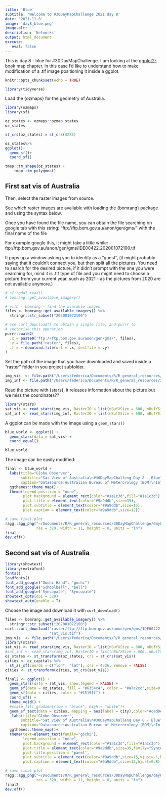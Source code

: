 ```yaml
---
title: 'Blue'
subtitle: 'Welcome to #30DayMapChallenge 2021 day 8'
date: '2021-11-8'
image: 'day8_blue.png'
image-alt: ''
description: 'Networks'
output: html_document
execute: 
   eval: false
---
```



This is day 8 - blue for #30DayMapChallenge.
I am looking at the [ggplot2-book](https://ggplot2-book.org/maps.html) map chapter.
In this case I'd like to understand how to make modification of a .tif image positioning it inside a ggplot.

```r
knitr::opts_chunk$set(echo = TRUE)
```

```r
library(tidyverse)
```

Load the {ozmaps} for the geometry of Australia.

```r
library(ozmaps)
library(sf)

oz_states <- ozmaps::ozmap_states
oz_states

st_crs(oz_states) = st_crs(4283)

oz_states%>%
ggplot()+
  geom_sf()+
  coord_sf()
```



```r
tmap::tm_shape(oz_states) +
    tmap::tm_polygons() 
```

## First sat vis of Australia

Then, select the raster images from source.

See which raster images are available with loading the {bomrang} package and using the syntax below.

Once you have found the file name, you can obtain the file searching on google tab with this string:
"ftp://ftp.bom.gov.au/anon/gen/gms/" with the final name of the file


For example google this, it might take a little while: ftp://ftp.bom.gov.au/anon/gen/gms/IDE00422.202001072100.tif

It pops up a window asking you to identify as a "guest", (it might probably saying that it couldn't connect you, but then split all the pictures. You need to search for the desired picture, if it didn't prompt with the one you were searching for, mind it is  .tif type of file and you might need to choose a picture from your current year, such as 2021 - as the pictures from 2020 are not available anymore.)

```r

# sf::gdal_read() 
# bomrang::get_available_imagery()

# with - bomrang - find the avalable images
files <- bomrang::get_available_imagery() %>%
  stringr::str_subset("202001072100") 

# use curl_download() to obtain a single file, and purrr to 
# vectorise this operation
purrr::walk2(
  .x = paste0("ftp://ftp.bom.gov.au/anon/gen/gms/", files),
  .y = file.path("raster", files),
  .f = ~ download.file(url = .x, destfile = .y)
)
```

Set the path of the image that you have downloaded and saved inside a "raster" folder in you project subfolder.

```r
img_vis  <- file.path("/Users/federica/Documents/R/R_general_resources/30DayMapChallenge/day8_blue/raster", "IDE00422.202111072100.tiff")
img_inf <- file.path("/Users/federica/Documents/R/R_general_resources/30DayMapChallenge/day8_blue/raster", "IDE00421.202111072100.tiff")
```

Read the picture with {stars}, it releases information about the picture but we miss the coordinates??

```r
library(stars)
sat_vis <- read_stars(img_vis, RasterIO = list(nBufXSize = 600, nBufYSize = 600))
sat_inf <- read_stars(img_inf, RasterIO = list(nBufXSize = 600, nBufYSize = 600))
```


A ggplot can be made with the image using a `geom_stars()`

```r
blue_world <- ggplot() + 
  geom_stars(data = sat_vis) + 
  coord_equal()

blue_world
```

The image can be easily modified:

```r
final <- blue_world +
  labs(title="Globe Observer",
       subtitle="Sat View of Australia\n#30DayMapChalleng Day 8 - Blue",
       caption="Datasource:Australian Bureau of Meterorology (BOM)\nInfographic: Federica Gazzelloni")+
  ggthemes::theme_map()+
  theme(legend.position = "none",
        plot.background = element_rect(color="#1a1c3d",fill="#1a1c3d"),
        plot.title = element_text(color="#9a9ddb",size=35),
        plot.subtitle = element_text(color="#9a9ddb",size=15),
        plot.caption = element_text(color="#9a9ddb",size=12))
```


```r
# save final plot
ragg::agg_png("~/Documents/R/R_general_resources/30DayMapChallenge/day8_blue/blue.png",
              res = 320, width = 11, height = 8, units = "in")
final
dev.off()
```


## Second sat vis of Australia


```r
library(showtext)
library(extrafont)
fonts()
loadfonts()
font_add_google("Gochi Hand", "gochi")
font_add_google("Schoolbell", "bell")
font_add_google('Syncopate', 'Syncopate')
showtext_opts(dpi = 320)
showtext_auto(enable = T)
```

Choose the image and download it with `curl_download()`

```r
files <- bomrang::get_available_imagery() %>%
  stringr::str_subset("202001072100") 
curl::curl_download("raster/ftp://ftp.bom.gov.au/anon/gen/gms/IDE00422.202111082100.tif",
                    "sat_vis.tif")
img_vis  <- file.path("/Users/federica/Documents/R/R_general_resources/Maps/raster", "IDE00422.202111082100.tif")
library(stars)
sat_vis <- read_stars(img_vis, RasterIO = list(nBufXSize = 600, nBufYSize = 600))
#sat_inf <- read_stars(img_inf, RasterIO = list(nBufXSize = 600, nBufYSize = 600))
oz_states <- st_transform(oz_states, crs = st_crs(sat_vis))
cities <- oz_capitals %>% 
  st_as_sf(coords = c("lon", "lat"), crs = 4326, remove = FALSE)
cities <- st_transform(cities, st_crs(sat_vis))
```



```r
final2 <- ggplot() + 
  geom_stars(data = sat_vis, show.legend = FALSE) +
  geom_sf(data = oz_states, fill = "#6354c4", color = "#a7c2cc",size=0.3) + 
  geom_sf(data = cities, color = "#15191f") + 
  coord_sf() + 
  theme_void() + 
  #scale_fill_gradient(low = "black", high = "white")+
  geom_sf_text(data = cities, mapping = aes(label = city),color="#ced9eb",check_overlap = T,family="gochi") +
   labs(title="Globe Observer",
       subtitle="Sat View of Australia\n#30DayMapChalleng Day 8 - Blue",
       caption="Datasource:Australian Bureau of Meterorology (BOM)\nInfographic: Federica Gazzelloni")+
  ggthemes::theme_map()+
  theme(text=element_text(family="gochi"),
        legend.position = "none",
        plot.background = element_rect(color="#1a1c3d",fill="#1a1c3d"),
        plot.title = element_text(color="#9a9ddb",size=35,family="Syncopate",hjust=0.5),
        plot.title.position = "panel",
        plot.subtitle = element_text(color="#9a9ddb",size=15,vjust=-1,hjust=0.07),
        plot.caption = element_text(color="#9a9ddb",size=12,hjust=0.8))
```



```r
# save final plot
ragg::agg_png("~/Documents/R/R_general_resources/30DayMapChallenge/day8_blue/blue2.png",
              res = 320, width = 11, height = 8, units = "in")
final2
dev.off()
```



